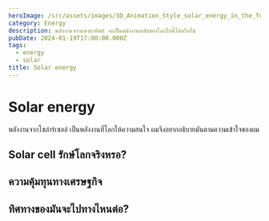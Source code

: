 ```yaml
---
heroImage: /src/assets/images/3D_Animation_Style_solar_energy_in_the_future_0.jpg
category: Energy
description: พลังงานจากแสงอาทิตย์ จะเป็นพลังงานหลักของโลกใบนี้ได้หรือไม่
pubDate: 2024-01-19T17:00:00.000Z
tags:
  - energy
  - solar
title: Solar energy
---
```


# Solar energy

พลังงานจากโซล่าร์เซลล์ เป็นพลังงานที่โลกให้ความสนใจ ผมจึงอยากอธิบายมันตามความเข้าใจของผม

## Solar cell รักษ์โลกจริงหรอ?

## ความคุ้มทุนทางเศรษฐกิจ

## ทิศทางของมันจะไปทางไหนต่อ?
